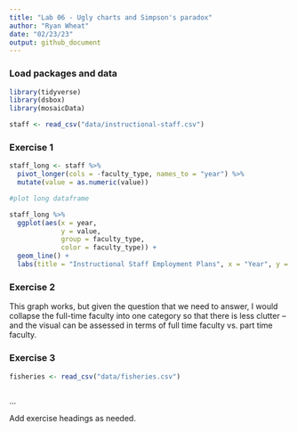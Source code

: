 ```yaml
---
title: "Lab 06 - Ugly charts and Simpson's paradox"
author: "Ryan Wheat"
date: "02/23/23"
output: github_document
---
```


### Load packages and data

```r
library(tidyverse) 
library(dsbox)
library(mosaicData) 
```

```r
staff <- read_csv("data/instructional-staff.csv")
```


### Exercise 1

```r

staff_long <- staff %>%
  pivot_longer(cols = -faculty_type, names_to = "year") %>%
  mutate(value = as.numeric(value))

#plot long dataframe

staff_long %>%
  ggplot(aes(x = year,
             y = value,
             group = faculty_type,
             color = faculty_type)) +
  geom_line() +
  labs(title = "Instructional Staff Employment Plans", x = "Year", y = "Percentage of Hires", color = "Faculty Type")

```


### Exercise 2

This graph works, but given the question that we need to answer, I would collapse the full-time faculty into one category so that there is less clutter -- and the visual can be assessed in terms of full time faculty vs. part time faculty.


### Exercise 3

```r

fisheries <- read_csv("data/fisheries.csv")



```

...

Add exercise headings as needed.
